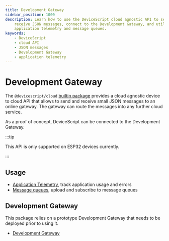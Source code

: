 ```yaml
---
title: Development Gateway
sidebar_position: 1000
description: Learn how to use the DeviceScript cloud agnostic API to send and
    receive JSON messages, connect to the Development Gateway, and utilize
    application telemetry and message queues.
keywords:
    - DeviceScript
    - cloud API
    - JSON messages
    - Development Gateway
    - application telemetry
---
```


# Development Gateway

The `@devicescript/cloud` [builtin package](/developer/packages) provides a cloud agnostic device to cloud API
that allows to send and receive small JSON messages to an online gateway.
The gateway can route the messages into any further cloud service.

As a proof of concept, DeviceScript can be connected to the Development Gateway.

:::tip

This API is only supported on ESP32 devices currently.

:::

## Usage

-   [Application Telemetry](/developer/development-gateway/telemetry), track application usage and errors
-   [Message queues](/developer/development-gateway/messages), upload and subscribe to message queues

## Development Gateway

This package relies on a prototype Development Gateway that needs to be deployed prior to using it.

-   [Development Gateway](/developer/development-gateway/gateway)
